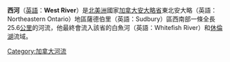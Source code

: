 {{expand|time=2014-03-12T14:31:19+00:00}}
{{unreferenced|time=2014-03-12T14:31:19+00:00}}
{{Geobox|River
| name = 西河
| native_name = West River
| country = {{flag|Canada}}
| state = [[安大略省|安大略省]]
| state_type = 省
| region = 東北安大略
| district = 薩德伯里
| tributary_left = 狐溪
| city = 西河
| source = 獵鹿犬湖
| source_elevation = 221
| source_lat_d = 46| source_lat_m = 11| source_lat_s = 06| source_lat_NS = N
| source_long_d = 81| source_long_m = 38| source_long_s = 56| source_long_EW = W
| mouth = 白魚河
| mouth_elevation = 189
| mouth_lat_d = 46| mouth_lat_m = 08| mouth_lat_s = 39| mouth_lat_NS = N
| mouth_long_d = 81| mouth_long_m = 43| mouth_long_s = 45| mouth_long_EW = W
| length = 26.5
}}
'''西河'''（[[英語|英語]]：'''West River'''）是[[北美洲|北美洲]]國家[[加拿大|加拿大]][[安大略省|安大略省]]東北安大略（英語：Northeastern Ontario）地區薩德伯里（英語：Sudbury）區西南部一條全長25.6[[公里|公里]]的河流，他最終會流入該省的白魚河（英語：Whitefish River）和[[休倫湖|休倫湖]]流域。

[[Category:加拿大河流|Category:加拿大河流]]